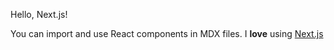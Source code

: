 Hello, Next.js!
 
You can import and use React components in MDX files.
I **love** using [Next.js](https://nextjs.org/)